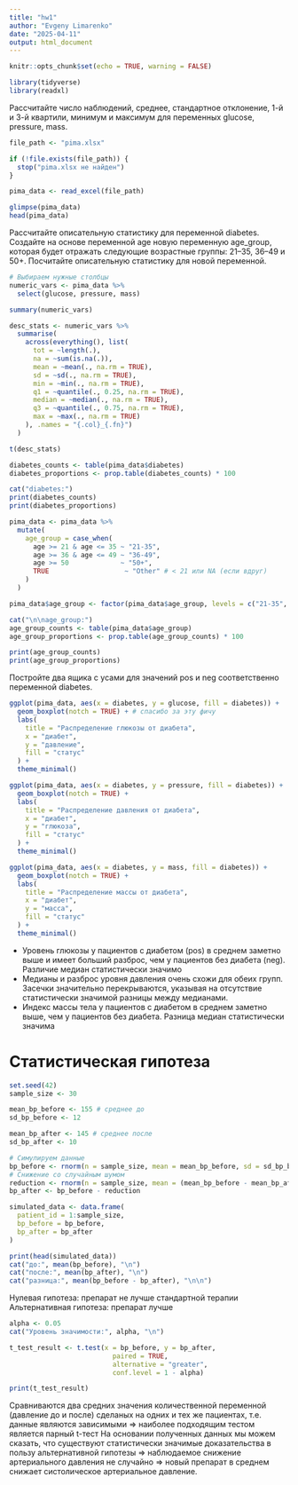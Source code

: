 ```yaml
---
title: "hw1"
author: "Evgeny Limarenko"
date: "2025-04-11"
output: html_document
---
```


```r
knitr::opts_chunk$set(echo = TRUE, warning = FALSE)
```

```r
library(tidyverse)
library(readxl)
```

Рассчитайте число наблюдений, среднее, стандартное отклонение, 1-й и 3-й квартили, минимум и максимум для переменных glucose, pressure, mass.

```r
file_path <- "pima.xlsx"

if (!file.exists(file_path)) {
  stop("pima.xlsx не найден")
}

pima_data <- read_excel(file_path)

glimpse(pima_data)
head(pima_data)
```

Рассчитайте описательную статистику для переменной diabetes. Создайте на основе переменной age новую переменную age_group, которая будет отражать следующие возрастные группы: 21–35, 36–49 и 50+. Посчитайте описательную статистику для новой переменной.

```r
# Выбираем нужные столбцы
numeric_vars <- pima_data %>%
  select(glucose, pressure, mass)

summary(numeric_vars)

desc_stats <- numeric_vars %>%
  summarise(
    across(everything(), list(
      tot = ~length(.),
      na = ~sum(is.na(.)),
      mean = ~mean(., na.rm = TRUE),
      sd = ~sd(., na.rm = TRUE),
      min = ~min(., na.rm = TRUE),
      q1 = ~quantile(., 0.25, na.rm = TRUE),
      median = ~median(., na.rm = TRUE),
      q3 = ~quantile(., 0.75, na.rm = TRUE),
      max = ~max(., na.rm = TRUE)
    ), .names = "{.col}_{.fn}")
  )

t(desc_stats)
```

```r

diabetes_counts <- table(pima_data$diabetes)
diabetes_proportions <- prop.table(diabetes_counts) * 100

cat("diabetes:")
print(diabetes_counts)
print(diabetes_proportions)

pima_data <- pima_data %>%
  mutate(
    age_group = case_when(
      age >= 21 & age <= 35 ~ "21-35",
      age >= 36 & age <= 49 ~ "36-49",
      age >= 50             ~ "50+",
      TRUE                   ~ "Other" # < 21 или NA (если вдруг)
    )
  )

pima_data$age_group <- factor(pima_data$age_group, levels = c("21-35", "36-49", "50+", "Other"))

cat("\n\nage_group:")
age_group_counts <- table(pima_data$age_group)
age_group_proportions <- prop.table(age_group_counts) * 100

print(age_group_counts)
print(age_group_proportions)

```

Постройте два ящика с усами для значений pos и neg соответственно переменной diabetes.

```r
ggplot(pima_data, aes(x = diabetes, y = glucose, fill = diabetes)) +
  geom_boxplot(notch = TRUE) + # спасибо за эту фичу
  labs(
    title = "Распределение глюкозы от диабета",
    x = "диабет",
    y = "давление",
    fill = "статус"
  ) +
  theme_minimal()

ggplot(pima_data, aes(x = diabetes, y = pressure, fill = diabetes)) +
  geom_boxplot(notch = TRUE) +
  labs(
    title = "Распределение давления от диабета",
    x = "диабет",
    y = "глюкоза",
    fill = "статус"
  ) +
  theme_minimal()

ggplot(pima_data, aes(x = diabetes, y = mass, fill = diabetes)) +
  geom_boxplot(notch = TRUE) +
  labs(
    title = "Распределение массы от диабета",
    x = "диабет",
    y = "масса",
    fill = "статус"
  ) +
  theme_minimal()
```

-   Уровень глюкозы у пациентов с диабетом (pos) в среднем заметно выше и имеет больший разброс, чем у пациентов без диабета (neg). Различие медиан статистически значимо
-   Медианы и разброс уровня давления очень схожи для обеих групп. Засечки значительно перекрываются, указывая на отсутствие статистически значимой разницы между медианами.
-   Индекс массы тела у пациентов с диабетом в среднем заметно выше, чем у пациентов без диабета. Разница медиан статистически значима

# Статистическая гипотеза

```r
set.seed(42)
sample_size <- 30

mean_bp_before <- 155 # среднее до
sd_bp_before <- 12

mean_bp_after <- 145 # среднее после
sd_bp_after <- 10

# Симулируем данные
bp_before <- rnorm(n = sample_size, mean = mean_bp_before, sd = sd_bp_before)
# Снижение со случайным шумом
reduction <- rnorm(n = sample_size, mean = (mean_bp_before - mean_bp_after), sd = 8)
bp_after <- bp_before - reduction

simulated_data <- data.frame(
  patient_id = 1:sample_size,
  bp_before = bp_before,
  bp_after = bp_after
)

print(head(simulated_data))
cat("до:", mean(bp_before), "\n")
cat("после:", mean(bp_after), "\n")
cat("разница:", mean(bp_before - bp_after), "\n\n")
```

Нулевая гипотеза: препарат не лучше стандартной терапии
Альтернативная гипотеза: препарат лучше

```r
alpha <- 0.05
cat("Уровень значимости:", alpha, "\n")

t_test_result <- t.test(x = bp_before, y = bp_after,
                          paired = TRUE,
                          alternative = "greater",
                          conf.level = 1 - alpha)

print(t_test_result)
```
Сравниваются два средних значения количественной переменной (давление до и после) сделаных на одних и тех же пациентах, т.е. данные являются зависимыми => наиболее подходящим тестом является парный t-тест
На основании полученных данных мы можем сказать, что существуют статистически значимые доказательства в пользу альтернативной гипотезы => наблюдаемое снижение артериального давления не случайно => новый препарат в среднем снижает систолическое артериальное давление.

